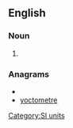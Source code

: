 ==English==

===Noun===
{{en-noun}}

# {{US}} {{alternative spelling of|[[yoctometre]]}}
<!--Put translations, etc, at "yoctometre"-->

===Anagrams===
* {{alphagram|ceemoortty}}
* [[yoctometre#English|yoctometre]]

[[Category:SI units]]
